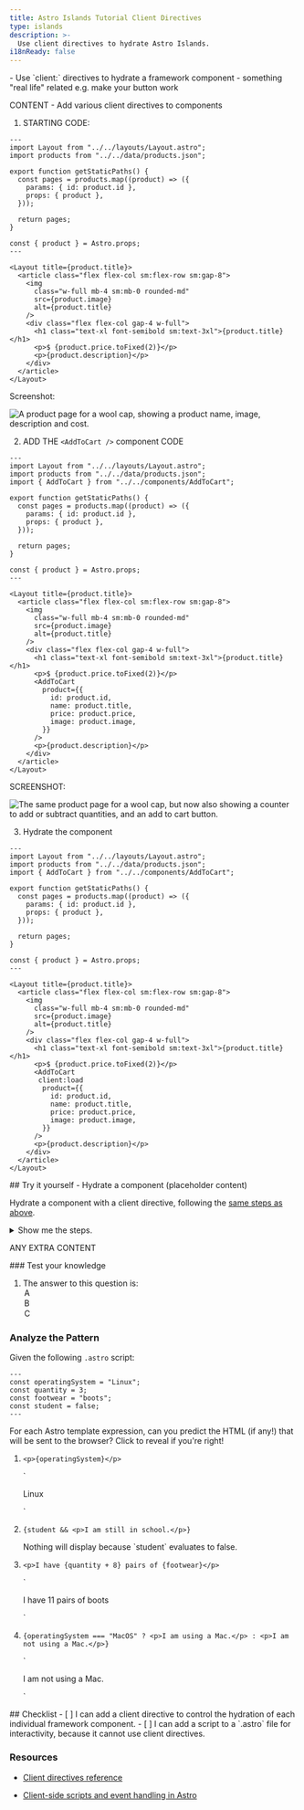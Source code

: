 ```yaml
---
title: Astro Islands Tutorial Client Directives
type: islands
description: >-
  Use client directives to hydrate Astro Islands. 
i18nReady: false
---
```



<PreCheck>
  - Use `client:` directives to hydrate a framework component
  - something "real life" related e.g. make your button work

</PreCheck>

CONTENT - Add various client directives to components

1. STARTING CODE:

```astro title="src/pages/products/[id].astro"
---
import Layout from "../../layouts/Layout.astro";
import products from "../../data/products.json";

export function getStaticPaths() {
  const pages = products.map((product) => ({
    params: { id: product.id },
    props: { product },
  }));

  return pages;
}

const { product } = Astro.props;
---

<Layout title={product.title}>
  <article class="flex flex-col sm:flex-row sm:gap-8">
    <img
      class="w-full mb-4 sm:mb-0 rounded-md"
      src={product.image}
      alt={product.title}
    />
    <div class="flex flex-col gap-4 w-full">
      <h1 class="text-xl font-semibold sm:text-3xl">{product.title}</h1>
      <p>$ {product.price.toFixed(2)}</p>
      <p>{product.description}</p>
    </div>
  </article>
</Layout>
```
Screenshot:

![A product page for a wool cap, showing a product name, image, description and cost.](/assets/islands-2-product-page-no-add-to-cart.png)

2. ADD THE `<AddToCart />` component CODE

```astro title="src/pages/products/[id].astro" ins={4, 28-35}
---
import Layout from "../../layouts/Layout.astro";
import products from "../../data/products.json";
import { AddToCart } from "../../components/AddToCart";

export function getStaticPaths() {
  const pages = products.map((product) => ({
    params: { id: product.id },
    props: { product },
  }));

  return pages;
}

const { product } = Astro.props;
---

<Layout title={product.title}>
  <article class="flex flex-col sm:flex-row sm:gap-8">
    <img
      class="w-full mb-4 sm:mb-0 rounded-md"
      src={product.image}
      alt={product.title}
    />
    <div class="flex flex-col gap-4 w-full">
      <h1 class="text-xl font-semibold sm:text-3xl">{product.title}</h1>
      <p>$ {product.price.toFixed(2)}</p>
      <AddToCart
        product={{
          id: product.id,
          name: product.title,
          price: product.price,
          image: product.image,
        }}
      />
      <p>{product.description}</p>
    </div>
  </article>
</Layout>
```

SCREENSHOT: 

![The same product page for a wool cap, but now also showing a counter to add or subtract quantities, and an add to cart button.](/assets/islands-2-product-page-including-add-to-cart.png)

3. Hydrate the component

```astro title="src/pages/products/[id].astro" ins={29}
---
import Layout from "../../layouts/Layout.astro";
import products from "../../data/products.json";
import { AddToCart } from "../../components/AddToCart";

export function getStaticPaths() {
  const pages = products.map((product) => ({
    params: { id: product.id },
    props: { product },
  }));

  return pages;
}

const { product } = Astro.props;
---

<Layout title={product.title}>
  <article class="flex flex-col sm:flex-row sm:gap-8">
    <img
      class="w-full mb-4 sm:mb-0 rounded-md"
      src={product.image}
      alt={product.title}
    />
    <div class="flex flex-col gap-4 w-full">
      <h1 class="text-xl font-semibold sm:text-3xl">{product.title}</h1>
      <p>$ {product.price.toFixed(2)}</p>
      <AddToCart
       client:load
        product={{
          id: product.id,
          name: product.title,
          price: product.price,
          image: product.image,
        }}
      />
      <p>{product.description}</p>
    </div>
  </article>
</Layout>
```

<Box icon="puzzle-piece">
## Try it yourself - Hydrate a component (placeholder content)

Hydrate a component with a client directive, following the [same steps as above]().


<details>
<summary>Show me the steps.</summary>
1. Create a new file at `src/pages/blog.astro`.
2. Copy the entire contents of `index.astro` and paste them into `blog.astro`.
3. [Add a third navigation link](#add-navigation-links) to the top of every page:

```astro title="src/pages/index.astro" ins={4}
<body>
  <a href="/">Home</a>
  <a href="/about/">About</a>
  <a href="/blog/">Blog</a>

  <h1>My Astro Site</h1>
</body>
```
</details>
</Box>

ANY EXTRA CONTENT

<Box icon="question-mark">
### Test your knowledge

1. The answer to this question is:
    <MultipleChoice>
        <Option isCorrect>A</Option>
        <Option>B</Option>
        <Option>C</Option>
    </MultipleChoice>
</Box>

<Box icon="question-mark">

### Analyze the Pattern

Given the following `.astro` script:

```astro title="src/pages/about.astro"
---
const operatingSystem = "Linux";
const quantity = 3;
const footwear = "boots";
const student = false;
---
```


For each Astro template expression, can you predict the HTML (if any!) that will be sent to the browser? Click to reveal if you're right!

1.  `<p>{operatingSystem}</p>`

    <p>
      <Spoiler>`<p>Linux</p>`</Spoiler>
    </p>

2.  `{student && <p>I am still in school.</p>}`

    <p>
      <Spoiler>Nothing will display because `student` evaluates to false.</Spoiler>
    </p>

3.  `<p>I have {quantity + 8} pairs of {footwear}</p>`

    <p>
      <Spoiler>`<p>I have 11 pairs of boots</p>`</Spoiler>
    </p>

4.  `{operatingSystem === "MacOS" ? <p>I am using a Mac.</p> : <p>I am not using a Mac.</p>}`

    <p>
      <Spoiler>`<p>I am not using a Mac.</p>`</Spoiler>
    </p>
</Box>

<Box icon="check-list">
## Checklist

<Checklist>
- [ ] I can add a client directive to control the hydration of each individual framework component.
- [ ] I can add a script to a `.astro` file for interactivity, because it cannot use client directives.
</Checklist>
</Box>

### Resources

- [Client directives reference](/en/reference/directives-reference/#client-directives)

- [Client-side scripts and event handling in Astro](/en/guides/client-side-scripts/)
